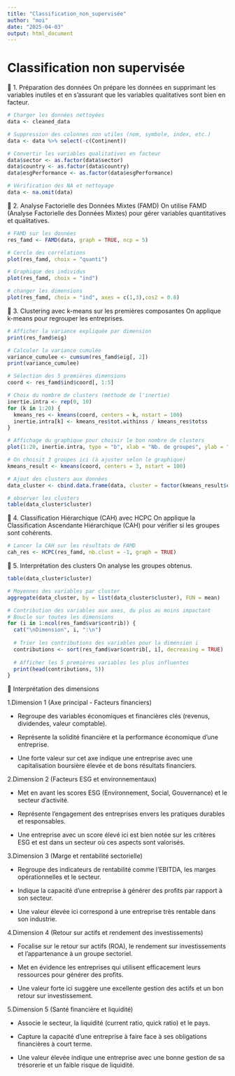 ```yaml
---
title: "Classification_non_supervisée"
author: "moi"
date: "2025-04-03"
output: html_document
---
```


# Classification non supervisée

📌 1. Préparation des données On prépare les données en supprimant les variables inutiles et en s’assurant que les variables qualitatives sont bien en facteur.

```r
# Charger les données nettoyées
data <- cleaned_data

# Suppression des colonnes non utiles (nom, symbole, index, etc.)
data <- data %>% select(-c(Continent))

# Convertir les variables qualitatives en facteur
data$sector <- as.factor(data$sector)
data$country <- as.factor(data$country)
data$esgPerformance <- as.factor(data$esgPerformance)

# Vérification des NA et nettoyage
data <- na.omit(data)
```

📌 2. Analyse Factorielle des Données Mixtes (FAMD) On utilise FAMD (Analyse Factorielle des Données Mixtes) pour gérer variables quantitatives et qualitatives.

```r
# FAMD sur les données
res_famd <- FAMD(data, graph = TRUE, ncp = 5)
```

```r
# Cercle des corrélations
plot(res_famd, choix = "quanti")

# Graphique des individus
plot(res_famd, choix = "ind")

# changer les dimensions
plot(res_famd, choix = "ind", axes = c(1,3),cos2 = 0.8)
```

📌 3. Clustering avec k-means sur les premières composantes On applique k-means pour regrouper les entreprises.

```r
# Afficher la variance expliquée par dimension
print(res_famd$eig)

# Calculer la variance cumulée
variance_cumulee <- cumsum(res_famd$eig[, 2])
print(variance_cumulee)

```

```r
# Sélection des 5 premières dimensions
coord <- res_famd$ind$coord[, 1:5]

# Choix du nombre de clusters (méthode de l'inertie)
inertie.intra <- rep(0, 10)
for (k in 1:20) {
  kmeans_res <- kmeans(coord, centers = k, nstart = 100)
  inertie.intra[k] <- kmeans_res$tot.withinss / kmeans_res$totss
}

# Affichage du graphique pour choisir le bon nombre de clusters
plot(1:20, inertie.intra, type = "b", xlab = "Nb. de groupes", ylab = "% inertie intra")

# On choisit 3 groupes ici (à ajuster selon le graphique)
kmeans_result <- kmeans(coord, centers = 3, nstart = 100)

# Ajout des clusters aux données
data_cluster <- cbind.data.frame(data, cluster = factor(kmeans_result$cluster))

# observer les clusters
table(data_cluster$cluster)


```

📌 4. Classification Hiérarchique (CAH) avec HCPC On applique la Classification Ascendante Hiérarchique (CAH) pour vérifier si les groupes sont cohérents.

```r
# Lancer la CAH sur les résultats de FAMD
cah_res <- HCPC(res_famd, nb.clust = -1, graph = TRUE)
```

📌 5. Interprétation des clusters On analyse les groupes obtenus.

```r
table(data_cluster$cluster)

# Moyennes des variables par cluster
aggregate(data_cluster, by = list(data_cluster$cluster), FUN = mean)


```

```r

# Contribution des variables aux axes, du plus au moins impactant
# Boucle sur toutes les dimensions
for (i in 1:ncol(res_famd$var$contrib)) {
  cat("\nDimension", i, ":\n")
  
  # Trier les contributions des variables pour la dimension i
  contributions <- sort(res_famd$var$contrib[, i], decreasing = TRUE)
  
  # Afficher les 5 premières variables les plus influentes
  print(head(contributions, 5))
}


```

🔹 Interprétation des dimensions 

1.Dimension 1 (Axe principal - Facteurs financiers)

- Regroupe des variables économiques et financières clés (revenus, dividendes, valeur comptable).

- Représente la solidité financière et la performance économique d’une entreprise.

- Une forte valeur sur cet axe indique une entreprise avec une capitalisation boursière élevée et de bons résultats financiers.

2.Dimension 2 (Facteurs ESG et environnementaux)

- Met en avant les scores ESG (Environnement, Social, Gouvernance) et le secteur d'activité.

- Représente l'engagement des entreprises envers les pratiques durables et responsables.

- Une entreprise avec un score élevé ici est bien notée sur les critères ESG et est dans un secteur où ces aspects sont valorisés.

3.Dimension 3 (Marge et rentabilité sectorielle)

- Regroupe des indicateurs de rentabilité comme l'EBITDA, les marges opérationnelles et le secteur.

- Indique la capacité d’une entreprise à générer des profits par rapport à son secteur.

- Une valeur élevée ici correspond à une entreprise très rentable dans son industrie.

4.Dimension 4 (Retour sur actifs et rendement des investissements)

- Focalise sur le retour sur actifs (ROA), le rendement sur investissements et l’appartenance à un groupe sectoriel.

- Met en évidence les entreprises qui utilisent efficacement leurs ressources pour générer des profits.

- Une valeur forte ici suggère une excellente gestion des actifs et un bon retour sur investissement.

5.Dimension 5 (Santé financière et liquidité)

- Associe le secteur, la liquidité (current ratio, quick ratio) et le pays.

- Capture la capacité d’une entreprise à faire face à ses obligations financières à court terme.

- Une valeur élevée indique une entreprise avec une bonne gestion de sa trésorerie et un faible risque de liquidité.